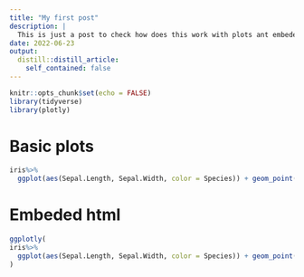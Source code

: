 ```yaml
---
title: "My first post"
description: |
  This is just a post to check how does this work with plots ant embeded html outputs
date: 2022-06-23
output:
  distill::distill_article:
    self_contained: false
---
```



```r
knitr::opts_chunk$set(echo = FALSE)
library(tidyverse)
library(plotly)
```

# Basic plots

```r
iris%>%
  ggplot(aes(Sepal.Length, Sepal.Width, color = Species)) + geom_point()
```

# Embeded html

```r
ggplotly(
iris%>%
  ggplot(aes(Sepal.Length, Sepal.Width, color = Species)) + geom_point()
)
```


